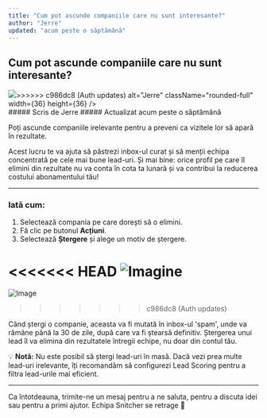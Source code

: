 ```yaml
---
title: "Cum pot ascunde companiile care nu sunt interesante?"
author: "Jerre"
updated: "acum peste o săptămână"
---
```


## Cum pot ascunde companiile care nu sunt interesante?

<div className="flex gap-2 items-center">
  <img
<<<<<<< HEAD
    src="https://static.intercomassets.com/avatars/40541/square_128/social_media_icon_-_2023_01_20_Snitcher_-_Studio_Gijs_de_Koning_-_5246_%281%29-1676632880.jpg"
=======
    src="/images/avatar.jpg"
>>>>>>> c986dc8 (Auth updates)
    alt="Jerre"
    className="rounded-full"
    width={36}
    height={36}
  />
  <div>
    ##### Scris de Jerre  
    ##### Actualizat acum peste o săptămână
  </div>
</div>

Poți ascunde companiile irelevante pentru a preveni ca vizitele lor să apară în rezultate.

Acest lucru te va ajuta să păstrezi inbox-ul curat și să menții echipa concentrată pe cele mai bune lead-uri. Și mai bine: orice profil pe care îl elimini din rezultate nu va conta în cota ta lunară și va contribui la reducerea costului abonamentului tău!

---

### Iată cum:

1. Selectează compania pe care dorești să o elimini.
2. Fă clic pe butonul **Acțiuni**.
3. Selectează **Ștergere** și alege un motiv de ștergere.

<<<<<<< HEAD
![Imagine](https://downloads.intercomcdn.com/i/o/900431584/1f59e1b8ca6d7f306ab4711b/CleanShot+2023-12-04+at+17.11.11%402x.png?expires=1728864000&signature=ca95ce41014693f2e3cf2f03c924c6548c7a0c99d5c713a9a749826944324add&req=fSAnEsp%2FmIlbFb4f3HP0gFs6EjLKN3idWtksDj%2Bxo4Q%2BQYaVRqbr5l14b3xE%0AfIJFCl8jxjf6ezaeRA%3D%3D%0A )
=======
![Image](/images/companies-image.png )
>>>>>>> c986dc8 (Auth updates)

Când ștergi o companie, aceasta va fi mutată în inbox-ul 'spam', unde va rămâne până la 30 de zile, după care va fi ștearsă definitiv. Ștergerea unui lead îl va elimina din rezultatele întregii echipe, nu doar din contul tău.

💡 **Notă:** Nu este posibil să ștergi lead-uri în masă. Dacă vezi prea multe lead-uri irelevante, îți recomandăm să configurezi Lead Scoring pentru a filtra lead-urile mai eficient.

---

Ca întotdeauna, trimite-ne un mesaj pentru a ne saluta, pentru a discuta idei sau pentru a primi ajutor. Echipa Snitcher se retrage 👋
